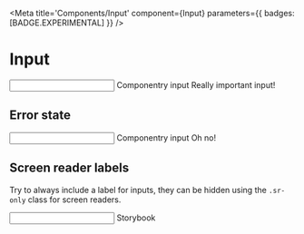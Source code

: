 

<Meta
  title='Components/Input'
  component={Input}
  parameters={{ badges: [BADGE.EXPERIMENTAL] }}
/>

# Input

<Story name='Input'>
  <Input>
    <Input.Label>Componentry input</Input.Label>
    <Input.Field placeholder='type in me!' />
    <Input.Description>Really important input!</Input.Description>
  </Input>
</Story>

## Error state

<Input>
  <Input.Label>Componentry input</Input.Label>
  <Input.Field invalid required />
  <Input.Error>Oh no!</Input.Error>
</Input>

## Screen reader labels

Try to always include a label for inputs, they can be hidden using the `.sr-only` class
for screen readers.

<div className='C9Y--form-group'>
  <Input>
    <Input.Label className='sr-only'>Storybook</Input.Label>
    <Input.Field />
  </Input>
</div>
